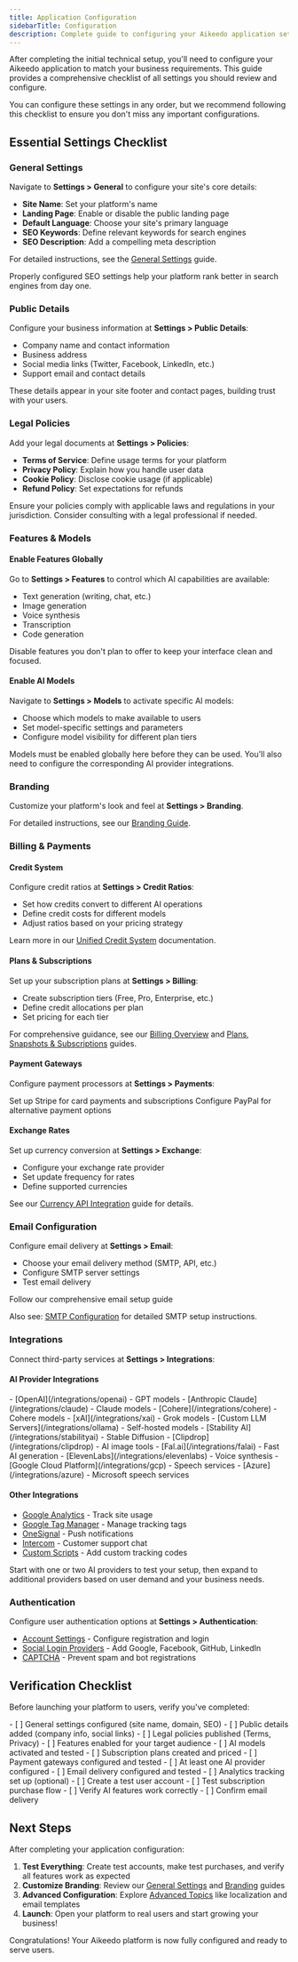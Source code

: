 ```yaml
---
title: Application Configuration
sidebarTitle: Configuration
description: Complete guide to configuring your Aikeedo application settings after installation.
---
```



After completing the initial technical setup, you'll need to configure your Aikeedo application to match your business requirements. This guide provides a comprehensive checklist of all settings you should review and configure.

<Note>
You can configure these settings in any order, but we recommend following this checklist to ensure you don't miss any important configurations.
</Note>

## Essential Settings Checklist

### General Settings

Navigate to **Settings > General** to configure your site's core details:

- **Site Name**: Set your platform's name
- **Landing Page**: Enable or disable the public landing page
- **Default Language**: Choose your site's primary language
- **SEO Keywords**: Define relevant keywords for search engines
- **SEO Description**: Add a compelling meta description

For detailed instructions, see the [General Settings](/website-basics/essentials) guide.

<Tip>
Properly configured SEO settings help your platform rank better in search engines from day one.
</Tip>

### Public Details

Configure your business information at **Settings > Public Details**:

- Company name and contact information
- Business address
- Social media links (Twitter, Facebook, LinkedIn, etc.)
- Support email and contact details

These details appear in your site footer and contact pages, building trust with your users.

### Legal Policies

Add your legal documents at **Settings > Policies**:

- **Terms of Service**: Define usage terms for your platform
- **Privacy Policy**: Explain how you handle user data
- **Cookie Policy**: Disclose cookie usage (if applicable)
- **Refund Policy**: Set expectations for refunds

<Warning>
Ensure your policies comply with applicable laws and regulations in your jurisdiction. Consider consulting with a legal professional if needed.
</Warning>

### Features & Models

#### Enable Features Globally

Go to **Settings > Features** to control which AI capabilities are available:

- Text generation (writing, chat, etc.)
- Image generation
- Voice synthesis
- Transcription
- Code generation

Disable features you don't plan to offer to keep your interface clean and focused.

#### Enable AI Models

Navigate to **Settings > Models** to activate specific AI models:

- Choose which models to make available to users
- Set model-specific settings and parameters
- Configure model visibility for different plan tiers

<Info>
Models must be enabled globally here before they can be used. You'll also need to configure the corresponding AI provider integrations.
</Info>

### Branding

Customize your platform's look and feel at **Settings > Branding**.

For detailed instructions, see our [Branding Guide](/website-basics/branding).

### Billing & Payments

#### Credit System

Configure credit ratios at **Settings > Credit Ratios**:

- Set how credits convert to different AI operations
- Define credit costs for different models
- Adjust ratios based on your pricing strategy

Learn more in our [Unified Credit System](/billing/unified-credit-system) documentation.

#### Plans & Subscriptions

Set up your subscription plans at **Settings > Billing**:

- Create subscription tiers (Free, Pro, Enterprise, etc.)
- Define credit allocations per plan
- Set pricing for each tier

For comprehensive guidance, see our [Billing Overview](/billing/overview) and [Plans, Snapshots & Subscriptions](/billing/plans-snapshots-subscriptions) guides.

#### Payment Gateways

Configure payment processors at **Settings > Payments**:

<CardGroup cols={2}>
<Card title="Stripe" icon="stripe" href="/integrations/stripe">
  Set up Stripe for card payments and subscriptions
</Card>

<Card title="PayPal" icon="paypal" href="/integrations/paypal">
  Configure PayPal for alternative payment options
</Card>
</CardGroup>

#### Exchange Rates

Set up currency conversion at **Settings > Exchange**:

- Configure your exchange rate provider
- Set update frequency for rates
- Define supported currencies

See our [Currency API Integration](/integrations/currency-api) guide for details.

### Email Configuration

Configure email delivery at **Settings > Email**:

- Choose your email delivery method (SMTP, API, etc.)
- Configure SMTP server settings
- Test email delivery

<Card title="Email Configuration" icon="envelope" href="/email/mailer">
  Follow our comprehensive email setup guide
</Card>

Also see: [SMTP Configuration](/email/smtp) for detailed SMTP setup instructions.

### Integrations

Connect third-party services at **Settings > Integrations**:

#### AI Provider Integrations

<AccordionGroup>
<Accordion title="Text Generation Providers">
  - [OpenAI](/integrations/openai) - GPT models
  - [Anthropic Claude](/integrations/claude) - Claude models
  - [Cohere](/integrations/cohere) - Cohere models
  - [xAI](/integrations/xai) - Grok models
  - [Custom LLM Servers](/integrations/ollama) - Self-hosted models
</Accordion>

<Accordion title="Image Generation Providers">
  - [Stability AI](/integrations/stabilityai) - Stable Diffusion
  - [Clipdrop](/integrations/clipdrop) - AI image tools
  - [Fal.ai](/integrations/falai) - Fast AI generation
</Accordion>

<Accordion title="Voice & Audio Providers">
  - [ElevenLabs](/integrations/elevenlabs) - Voice synthesis
  - [Google Cloud Platform](/integrations/gcp) - Speech services
  - [Azure](/integrations/azure) - Microsoft speech services
</Accordion>
</AccordionGroup>

#### Other Integrations

- [Google Analytics](/integrations/google-analytics) - Track site usage
- [Google Tag Manager](/integrations/google-tag-manager) - Manage tracking tags
- [OneSignal](/integrations/onesignal) - Push notifications
- [Intercom](/integrations/intercom) - Customer support chat
- [Custom Scripts](/integrations/custom-scripts) - Add custom tracking codes

<Tip>
Start with one or two AI providers to test your setup, then expand to additional providers based on user demand and your business needs.
</Tip>

### Authentication

Configure user authentication options at **Settings > Authentication**:

- [Account Settings](/authentication/accounts-settings) - Configure registration and login
- [Social Login Providers](/authentication/identity-providers/google) - Add Google, Facebook, GitHub, LinkedIn
- [CAPTCHA](/authentication/captcha) - Prevent spam and bot registrations

## Verification Checklist

Before launching your platform to users, verify you've completed:

<Steps>
<Step title="Essential Settings">
  - [ ] General settings configured (site name, domain, SEO)
  - [ ] Public details added (company info, social links)
  - [ ] Legal policies published (Terms, Privacy)
</Step>

<Step title="Features & Billing">
  - [ ] Features enabled for your target audience
  - [ ] AI models activated and tested
  - [ ] Subscription plans created and priced
  - [ ] Payment gateways configured and tested
</Step>

<Step title="Integrations">
  - [ ] At least one AI provider configured
  - [ ] Email delivery configured and tested
  - [ ] Analytics tracking set up (optional)
</Step>

<Step title="Testing">
  - [ ] Create a test user account
  - [ ] Test subscription purchase flow
  - [ ] Verify AI features work correctly
  - [ ] Confirm email delivery
</Step>
</Steps>

## Next Steps

After completing your application configuration:

1. **Test Everything**: Create test accounts, make test purchases, and verify all features work as expected
2. **Customize Branding**: Review our [General Settings](/website-basics/essentials) and [Branding](/website-basics/branding) guides
3. **Advanced Configuration**: Explore [Advanced Topics](/advanced/localization) like localization and email templates
4. **Launch**: Open your platform to real users and start growing your business!

<Check>
Congratulations! Your Aikeedo platform is now fully configured and ready to serve users.
</Check>

<Support />
